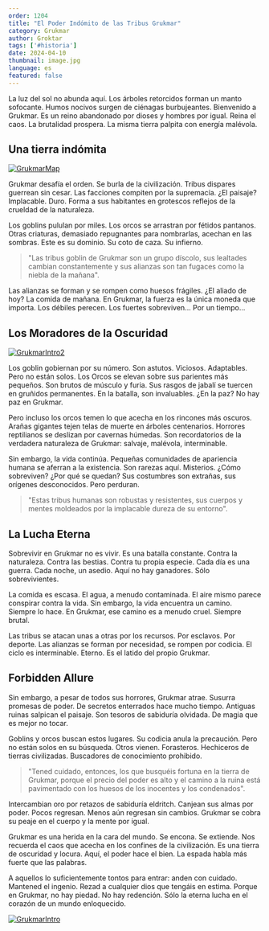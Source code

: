 ```yaml
---
order: 1204
title: "El Poder Indómito de las Tribus Grukmar"
category: Grukmar
author: Groktar
tags: ['#historia']
date: 2024-04-10
thumbnail: image.jpg
language: es
featured: false
---
```

La luz del sol no abunda aquí. Los árboles retorcidos forman un manto sofocante. Humos nocivos surgen de ciénagas burbujeantes. Bienvenido a Grukmar. Es un reino abandonado por dioses y hombres por igual. Reina el caos. La brutalidad prospera. La misma tierra palpita con energía malévola.

## Una tierra indómita

[![GrukmarMap](https://i.imgur.com/rw6EL1Y.png)](https://i.imgur.com/rw6EL1Y.png)

Grukmar desafía el orden. Se burla de la civilización. Tribus dispares guerrean sin cesar. Las facciones compiten por la supremacía. ¿El paisaje? Implacable. Duro. Forma a sus habitantes en grotescos reflejos de la crueldad de la naturaleza.

Los goblins pululan por miles. Los orcos se arrastran por fétidos pantanos. Otras criaturas, demasiado repugnantes para nombrarlas, acechan en las sombras. Este es su dominio. Su coto de caza. Su infierno.

> "Las tribus goblin de Grukmar son un grupo díscolo, sus lealtades cambian constantemente y sus alianzas son tan fugaces como la niebla de la mañana".

Las alianzas se forman y se rompen como huesos frágiles. ¿El aliado de hoy? La comida de mañana. En Grukmar, la fuerza es la única moneda que importa. Los débiles perecen. Los fuertes sobreviven... Por un tiempo...

## Los Moradores de la Oscuridad

[![GrukmarIntro2](https://i.imgur.com/tORSDal.png)](https://i.imgur.com/tORSDal.png)

Los goblin gobiernan por su número. Son astutos. Viciosos. Adaptables. Pero no están solos. Los Orcos se elevan sobre sus parientes más pequeños. Son brutos de músculo y furia. Sus rasgos de jabalí se tuercen en gruñidos permanentes. En la batalla, son invaluables. ¿En la paz? No hay paz en Grukmar.

Pero incluso los orcos temen lo que acecha en los rincones más oscuros. Arañas gigantes tejen telas de muerte en árboles centenarios. Horrores reptilianos se deslizan por cavernas húmedas. Son recordatorios de la verdadera naturaleza de Grukmar: salvaje, malévola, interminable.

Sin embargo, la vida continúa. Pequeñas comunidades de apariencia humana se aferran a la existencia. Son rarezas aquí. Misterios. ¿Cómo sobreviven? ¿Por qué se quedan? Sus costumbres son extrañas, sus orígenes desconocidos. Pero perduran.

> "Estas tribus humanas son robustas y resistentes, sus cuerpos y mentes moldeados por la implacable dureza de su entorno".

## La Lucha Eterna

Sobrevivir en Grukmar no es vivir. Es una batalla constante. Contra la naturaleza. Contra las bestias. Contra tu propia especie. Cada día es una guerra. Cada noche, un asedio. Aquí no hay ganadores. Sólo sobrevivientes.

La comida es escasa. El agua, a menudo contaminada. El aire mismo parece conspirar contra la vida. Sin embargo, la vida encuentra un camino. Siempre lo hace. En Grukmar, ese camino es a menudo cruel. Siempre brutal.

Las tribus se atacan unas a otras por los recursos. Por esclavos. Por deporte. Las alianzas se forman por necesidad, se rompen por codicia. El ciclo es interminable. Eterno. Es el latido del propio Grukmar.

## Forbidden Allure

Sin embargo, a pesar de todos sus horrores, Grukmar atrae. Susurra promesas de poder. De secretos enterrados hace mucho tiempo. Antiguas ruinas salpican el paisaje. Son tesoros de sabiduría olvidada. De magia que es mejor no tocar.

Goblins y orcos buscan estos lugares. Su codicia anula la precaución. Pero no están solos en su búsqueda. Otros vienen. Forasteros. Hechiceros de tierras civilizadas. Buscadores de conocimiento prohibido.

> "Tened cuidado, entonces, los que busquéis fortuna en la tierra de Grukmar, porque el precio del poder es alto y el camino a la ruina está pavimentado con los huesos de los inocentes y los condenados".

Intercambian oro por retazos de sabiduría eldritch. Canjean sus almas por poder. Pocos regresan. Menos aún regresan sin cambios. Grukmar se cobra su peaje en el cuerpo y la mente por igual.

Grukmar es una herida en la cara del mundo. Se encona. Se extiende. Nos recuerda el caos que acecha en los confines de la civilización. Es una tierra de oscuridad y locura. Aquí, el poder hace el bien. La espada habla más fuerte que las palabras.

A aquellos lo suficientemente tontos para entrar: anden con cuidado. Mantened el ingenio. Rezad a cualquier dios que tengáis en estima. Porque en Grukmar, no hay piedad. No hay redención. Sólo la eterna lucha en el corazón de un mundo enloquecido.

[![GrukmarIntro](https://i.imgur.com/xTqK5KY.png)](https://i.imgur.com/xTqK5KY.png)
